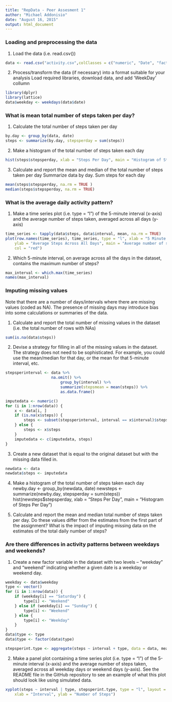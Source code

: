 ```yaml
---
title: "RepData - Peer Assesment 1"
author: "Michael Addonisio"
date: "August 16, 2015"
output: html_document
---
```



### Loading and preprocessing the data
1. Load the data (i.e. read.csv())
```r
data <- read.csv("activity.csv",colClasses = c("numeric", "Date", "factor"))
```

2. Process/transform the data (if necessary) into a format suitable for your analysis
Load required libraries, download data, and add 'WeekDay' collumn
```r
library(dplyr)
library(lattice)
data$weekday <- weekdays(data$date)
```


### What is mean total number of steps taken per day?


1. Calculate the total number of steps taken per day
```r
by.day <- group_by(data, date)
steps <- summarize(by.day, stepsperday = sum(steps))
```

2. Make a histogram of the total number of steps taken each day
```r
hist(steps$stepsperday, xlab = "Steps Per Day", main = "Histogram of Steps Per Day")

```

3. Calculate and report the mean and median of the total number of steps taken per day
Summarize data by day. Sum steps for each day
```r
mean(steps$stepsperday, na.rm = TRUE )
median(steps$stepsperday, na.rm = TRUE)
```

### What is the average daily activity pattern?

1. Make a time series plot (i.e. type = "l") of the 5-minute interval (x-axis) and the average number of steps taken, averaged across all days (y-axis)
```r
time_series <- tapply(data$steps, data$interval, mean, na.rm = TRUE)
plot(row.names(time_series), time_series, type = "l", xlab = "5 Minute Intervals", 
    ylab = "Average Steps Across All Days", main = "Average number of steps taken", 
    col = "red")
```

2. Which 5-minute interval, on average across all the days in the dataset, contains the maximum number of steps?
```r
max_interval <- which.max(time_series)
names(max_interval)
```

### Imputing missing values

Note that there are a number of days/intervals where there are missing values (coded as NA). The presence of missing days may introduce bias into some calculations or summaries of the data.

1. Calculate and report the total number of missing values in the dataset (i.e. the total number of rows with NAs)
```r
sum(is.na(data$steps))
```
2. Devise a strategy for filling in all of the missing values in the dataset. The strategy does not need to be sophisticated. For example, you could use the mean/median for that day, or the mean for that 5-minute interval, etc.

```r
stepsperinterval <- data %>%
      				na.omit() %>%
  						group_by(interval) %>%
  						summarize(stepsmean = mean(steps)) %>% 
  						as.data.frame()

imputedata <- numeric()
for (i in 1:nrow(data)) {
    x <- data[i, ]
    if (is.na(x$steps)) {
        steps <- subset(stepsperinterval, interval == x$interval)$steps
    } else {
        steps <- x$steps
    }
    imputedata <- c(imputedata, steps)
}

```


3. Create a new dataset that is equal to the original dataset but with the missing data filled in.

```r
newdata <- data
newdata$steps <- imputedata
```

4. Make a histogram of the total number of steps taken each day 
newby.day <- group_by(newdata, date)
newsteps <- summarize(newby.day, stepsperday = sum(steps))
hist(newsteps$stepsperday, xlab = "Steps Per Day", main = "Histogram of Steps Per Day")

5. Calculate and report the mean and median total number of steps taken per day. Do these values differ from the estimates from the first part of the assignment? What is the impact of imputing missing data on the estimates of the total daily number of steps?

### Are there differences in activity patterns between weekdays and weekends?

1. Create a new factor variable in the dataset with two levels – “weekday” and “weekend” indicating whether a given date is a weekday or weekend day.
```r
weekday <- data$weekday
type <- vector()
for (i in 1:nrow(data)) {
    if (weekday[i] == "Saturday") {
        type[i] <- "Weekend"
    } else if (weekday[i] == "Sunday") {
        type[i] <- "Weekend"
    } else {
        type[i] <- "Weekday"
    }
}
data$type <- type
data$type <- factor(data$type)

stepsperint.type <- aggregate(steps ~ interval + type, data = data, mean)


```

2. Make a panel plot containing a time series plot (i.e. type = "l") of the 5-minute interval (x-axis) and the average number of steps taken, averaged across all weekday days or weekend days (y-axis). See the README file in the GitHub repository to see an example of what this plot should look like using simulated data.

```r
xyplot(steps ~ interval | type, stepsperint.type, type = "l", layout = c(1, 2), 
    xlab = "Interval", ylab = "Number of Steps")
```


